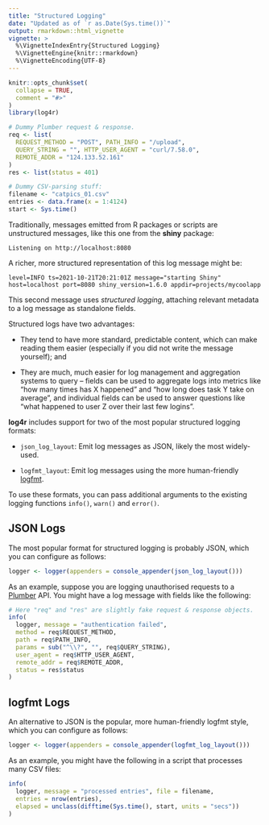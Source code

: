 ```yaml
---
title: "Structured Logging"
date: "Updated as of `r as.Date(Sys.time())`"
output: rmarkdown::html_vignette
vignette: >
  %\VignetteIndexEntry{Structured Logging}
  %\VignetteEngine{knitr::rmarkdown}
  %\VignetteEncoding{UTF-8}
---
```


```r
knitr::opts_chunk$set(
  collapse = TRUE,
  comment = "#>"
)
library(log4r)

# Dummy Plumber request & response.
req <- list(
  REQUEST_METHOD = "POST", PATH_INFO = "/upload",
  QUERY_STRING = "", HTTP_USER_AGENT = "curl/7.58.0",
  REMOTE_ADDR = "124.133.52.161"
)
res <- list(status = 401)

# Dummy CSV-parsing stuff:
filename <- "catpics_01.csv"
entries <- data.frame(x = 1:4124)
start <- Sys.time()
```

Traditionally, messages emitted from R packages or scripts are unstructured messages, like this one from the **shiny** package:

``` text
Listening on http://localhost:8080
```

A richer, more structured representation of this log message might be:

``` text
level=INFO ts=2021-10-21T20:21:01Z message="starting Shiny" host=localhost port=8080 shiny_version=1.6.0 appdir=projects/mycoolapp
```

This second message uses *structured logging*, attaching relevant metadata to a log message as standalone fields.

Structured logs have two advantages:

* They tend to have more standard, predictable content, which can make reading
  them easier (especially if you did not write the message yourself); and

* They are much, much easier for log management and aggregation systems to
  query -- fields can be used to aggregate logs into metrics like "how
  many times has X happened" and "how long does task Y take on average", and
  individual fields can be used to answer questions like "what happened to user
  Z over their last few logins".
  
**log4r** includes support for two of the most popular structured logging
formats:

* `json_log_layout`: Emit log messages as JSON, likely the most widely-used.

* `logfmt_layout`: Emit log messages using the more human-friendly [logfmt](https://brandur.org/logfmt).

To use these formats, you can pass additional arguments to the existing logging
functions `info()`, `warn()` and `error()`.

## JSON Logs

The most popular format for structured logging is probably JSON, which you can
configure as follows:

```r
logger <- logger(appenders = console_appender(json_log_layout()))
```

As an example, suppose you are logging unauthorised requests to a [Plumber](https://www.rplumber.io/) API. You might
have a log message with fields like the following:

```r
# Here "req" and "res" are slightly fake request & response objects.
info(
  logger, message = "authentication failed",
  method = req$REQUEST_METHOD,
  path = req$PATH_INFO,
  params = sub("^\\?", "", req$QUERY_STRING),
  user_agent = req$HTTP_USER_AGENT,
  remote_addr = req$REMOTE_ADDR,
  status = res$status
)
```

## logfmt Logs

An alternative to JSON is the popular, more human-friendly logfmt style, which
you can configure as follows:

```r
logger <- logger(appenders = console_appender(logfmt_log_layout()))
```

As an example, you might have the following in a script that processes many CSV
files:

```r
info(
  logger, message = "processed entries", file = filename,
  entries = nrow(entries),
  elapsed = unclass(difftime(Sys.time(), start, units = "secs"))
)
```
